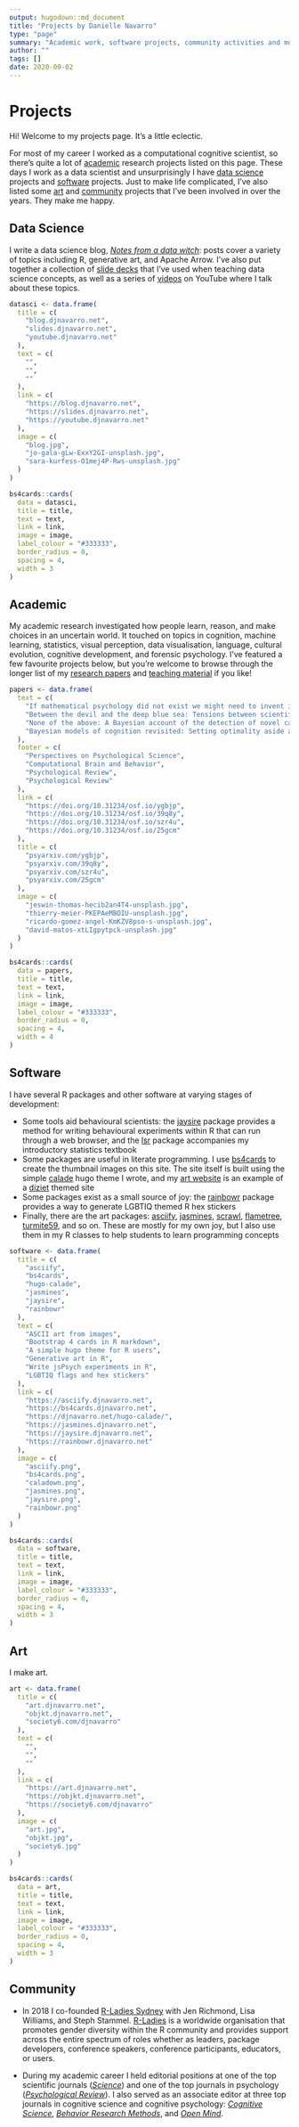 ```yaml
---
output: hugodown::md_document
title: "Projects by Danielle Navarro"
type: "page"
summary: "Academic work, software projects, community activities and more"
author: ""
tags: []
date: 2020-09-02
---
```


# Projects

Hi! Welcome to my projects page. It's a little eclectic. 

For most of my career I worked as a computational cognitive scientist, so there's quite a lot of [academic](#academic) research projects listed on this page. These days I work as a data scientist and unsurprisingly I have [data science](#data-science) projects and [software](#software) projects. Just to make life complicated, I've also listed some [art](#art) and [community](#community) projects that I've been involved in over the years. They make me happy. 




<a name="data-science"></a>

## Data Science

I write a data science blog, [*Notes from a data witch*](https://blog.djnavarro.net): posts cover a variety of topics including R, generative art, and Apache Arrow. I've also put together a collection of [slide decks](https://slides.djnavarro.net) that I've used when teaching data science concepts, as well as a series of [videos](https://youtube.djnavarro.net) on YouTube where I talk about these topics.

```r
datasci <- data.frame(
  title = c(
    "blog.djnavarro.net",
    "slides.djnavarro.net",
    "youtube.djnavarro.net"
  ),
  text = c(
    "",
    "",
    ""
  ),
  link = c(
    "https://blog.djnavarro.net",
    "https://slides.djnavarro.net",
    "https://youtube.djnavarro.net"
  ),
  image = c(
    "blog.jpg",
    "jo-gala-gLw-ExxY2GI-unsplash.jpg",
    "sara-kurfess-O1mej4P-Rws-unsplash.jpg"
  )
)

bs4cards::cards(
  data = datasci, 
  title = title, 
  text = text, 
  link = link, 
  image = image,
  label_colour = "#333333", 
  border_radius = 0, 
  spacing = 4,
  width = 3
)
```



<a name="academic"></a>

## Academic

My academic research investigated how people learn, reason, and make choices in an uncertain world. It touched on topics in cognition, machine learning, statistics, visual perception, data visualisation, language, cultural evolution, cognitive development, and forensic psychology. I've featured a few favourite projects below, but you're welcome to browse through the longer list of my [research papers](/papers) and [teaching material](/teaching) if you like!


```r
papers <- data.frame(
  text = c(
    "If mathematical psychology did not exist we might need to invent it: A comment on theory building in psychology",
    "Between the devil and the deep blue sea: Tensions between scientific judgement and statistical model selection",
    "None of the above: A Bayesian account of the detection of novel categories",
    "Bayesian models of cognition revisited: Setting optimality aside and letting data drive psychological theory"
  ),
  footer = c(
    "Perspectives on Psychological Science",
    "Computational Brain and Behavior",
    "Psychological Review",
    "Psychological Review"
  ),
  link = c(
    "https://doi.org/10.31234/osf.io/ygbjp",
    "https://doi.org/10.31234/osf.io/39q8y",
    "https://doi.org/10.31234/osf.io/szr4u",
    "https://doi.org/10.31234/osf.io/25gcm"
  ),
  title = c(
    "psyarxiv.com/ygbjp",
    "psyarxiv.com/39q8y",
    "psyarxiv.com/szr4u",
    "psyarxiv.com/25gcm"
  ),
  image = c(
    "jeswin-thomas-hecib2an4T4-unsplash.jpg",
    "thierry-meier-PKEPAeMBOIU-unsplash.jpg",
    "ricardo-gomez-angel-KmKZV8pso-s-unsplash.jpg",
    "david-matos-xtLIgpytpck-unsplash.jpg"
  )
)

bs4cards::cards(
  data = papers, 
  title = title, 
  text = text, 
  link = link, 
  image = image,
  label_colour = "#333333", 
  border_radius = 0, 
  spacing = 4,
  width = 4
)
```


<a name="software"></a>

## Software

I have several R packages and other software at varying stages of development:

  - Some tools aid behavioural scientists: the [jaysire](https://jaysire.djnavarro.net) package provides a method for writing behavioural experiments within R that can run through a web browser, and the [lsr](https://lsr.djnavarro.net) package accompanies my introductory statistics textbook
  - Some packages are useful in literate programming. I use [bs4cards](https://bs4cards.djnavarro.net) to create the thumbnail images on this site. The site itself is built using the simple [calade](https://github.com/djnavarro/hugo-calade) hugo theme I wrote, and my [art website](https://art.djnavarro.net) is an example of a [diziet](https://github.com/djnavarro/hugo-diziet) themed site
  - Some packages exist as a small source of joy: the [rainbowr](https://rainbowr.djnavarro.net) package provides a way to generate LGBTIQ themed R hex stickers
  - Finally, there are the art packages: [asciify](https://asciify.djnavarro.net), [jasmines](https://jasmines.djnavarro.net), [scrawl](https://scrawl.djnavarro.net), [flametree](https://flametree.djnavarro.net), [turmite59](https://github.com/djnavarro/turmite59), and so on. These are mostly for my own joy, but I also use them in my R classes to help students to learn programming concepts


```r
software <- data.frame(
  title = c(
    "asciify",
    "bs4cards",
    "hugo-calade",
    "jasmines",
    "jaysire",
    "rainbowr"
  ),
  text = c(
    "ASCII art from images",
    "Bootstrap 4 cards in R markdown",
    "A simple hugo theme for R users",
    "Generative art in R",
    "Write jsPsych experiments in R",
    "LGBTIQ flags and hex stickers"
  ),
  link = c(
    "https://asciify.djnavarro.net",
    "https://bs4cards.djnavarro.net",
    "https://djnavarro.net/hugo-calade/",
    "https://jasmines.djnavarro.net",
    "https://jaysire.djnavarro.net",
    "https://rainbowr.djnavarro.net"
  ),
  image = c(
    "asciify.png",
    "bs4cards.png",
    "caladown.png",
    "jasmines.png",
    "jaysire.png",
    "rainbowr.png"
  )
)

bs4cards::cards(
  data = software, 
  title = title, 
  text = text, 
  link = link, 
  image = image,
  label_colour = "#333333", 
  border_radius = 0, 
  spacing = 4,
  width = 3
)
```


<a name="art"></a>

## Art

I make art. 

```r
art <- data.frame(
  title = c(
    "art.djnavarro.net",
    "objkt.djnavarro.net",
    "society6.com/djnavarro"
  ),
  text = c(
    "",
    "",
    ""
  ),
  link = c(
    "https://art.djnavarro.net",
    "https://objkt.djnavarro.net",
    "https://society6.com/djnavarro"
  ),
  image = c(
    "art.jpg",
    "objkt.jpg",
    "society6.jpg"
  )
)

bs4cards::cards(
  data = art, 
  title = title, 
  text = text, 
  link = link, 
  image = image,
  label_colour = "#333333", 
  border_radius = 0, 
  spacing = 4,
  width = 3
)
```




<a name="community"></a>

## Community

- In 2018 I co-founded [R-Ladies Sydney](https://rladiessydney.org/) with Jen Richmond, Lisa Williams, and Steph Stammel. [R-Ladies](https://rladies.org/) is a worldwide organisation that promotes gender diversity within the R community and provides support across the entire spectrum of roles whether as leaders, package developers, conference speakers, conference participants, educators, or users. 

- During my academic career I held editorial positions at one of the top scientific journals ([*Science*](https://www.sciencemag.org/)) and one of the top journals in psychology ([*Psychological Review*](https://www.apa.org/pubs/journals/rev/)). I also served as an associate editor at three top journals in cognitive science and cognitive psychology: [*Cognitive Science*](https://onlinelibrary.wiley.com/journal/15516709), [*Behavior Research Methods*](https://www.springer.com/journal/13428), and [*Open Mind*](https://www.mitpressjournals.org/loi/opmi). 

